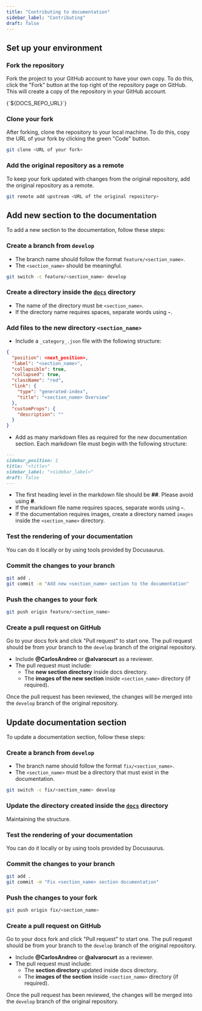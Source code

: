 ```yaml
---
title: "Contributing to documentation"
sidebar_label: "Contributing"
draft: false
---
```



## Set up your environment

### Fork the repository

Fork the project to your GitHub account to have your own copy. To do this, click the "Fork" button at the top right of the repository page on GitHub. This will create a copy of the repository in your GitHub account.

<CodeBlock>
  {`${DOCS_REPO_URL}`}
</CodeBlock>

### Clone your fork

After forking, clone the repository to your local machine. To do this, copy the URL of your fork by clicking the green "Code" button.

```bash
git clone <URL of your fork>
```

### Add the original repository as a remote

To keep your fork updated with changes from the original repository, add the original repository as a remote.

```bash
git remote add upstream <URL of the original repository>
```

## Add new section to the documentation

To add a new section to the documentation, follow these steps:

### Create a branch from `develop`

- The branch name should follow the format `feature/<section_name>`.
- The `<section_name>` should be meaningful.

```bash
git switch -c feature/<section_name> develop
```

### Create a directory inside the [`docs`](./docs/) directory

- The name of the directory must be `<section_name>`.
- If the directory name requires spaces, separate words using **-**.

### Add files to the new directory `<section_name>`

- Include a `_category_.json` file with the following structure:

```json title="<section_name>/_category_.json"
{
  "position": <next_position>,
  "label": "<section_name>",
  "collapsible": true,
  "collapsed": true,
  "className": "red",
  "link": {
    "type": "generated-index",
    "title": "<section_name> Overview"
  },
  "customProps": {
    "description": ""
  }
}
```

- Add as many markdown files as required for the new documentation section. Each markdown file must begin with the following structure:

```markdown title="<section_name>/<file_name>.mdx"
---
sidebar_position: 1
title: "<title>"
sidebar_label: "<sidebar_label>"
draft: false
---
```

- The first heading level in the markdown file should be **##**. Please avoid using **#**.
- If the markdown file name requires spaces, separate words using **-**.
- If the documentation requires images, create a directory named `images` inside the `<section_name>` directory.

### Test the rendering of your documentation

You can do it locally or by using <Link to={DOCUSAURUS_PLAYGROUND}>tools</Link> provided by Docusaurus.

### Commit the changes to your branch

```bash
git add .
git commit -m "Add new <section_name> section to the documentation"
```

### Push the changes to your fork

```bash
git push origin feature/<section_name>
```

### Create a pull request on GitHub

Go to your docs fork and click "Pull request" to start one. The pull request should be from your branch to the `develop` branch of the original repository.

- Include **@CarlosAndreo** or **@alvarocurt** as a reviewer.
- The pull request must include:
  - The **new section directory** inside docs directory.
  - The **images of the new section** inside `<section_name>` directory (if required).

Once the pull request has been reviewed, the changes will be merged into the `develop` branch of the original repository.

## Update documentation section

To update a documentation section, follow these steps:

### Create a branch from `develop`

- The branch name should follow the format `fix/<section_name>`.
- The `<section_name>` must be a directory that must exist in the documentation.

```bash
git switch -c fix/<section_name> develop
```

### Update the directory created inside the [`docs`](./docs/) directory

Maintaining the structure.

### Test the rendering of your documentation

You can do it locally or by using <Link to={DOCUSAURUS_PLAYGROUND}>tools</Link> provided by Docusaurus.

### Commit the changes to your branch

```bash
git add .
git commit -m "Fix <section_name> section documentation"
```

### Push the changes to your fork

```bash
git push origin fix/<section_name>
```

### Create a pull request on GitHub

Go to your docs fork and click "Pull request" to start one. The pull request should be from your branch to the `develop` branch of the original repository.

- Include **@CarlosAndreo** or **@alvarocurt** as a reviewer.
- The pull request must include:
  - The **section directory** updated inside docs directory.
  - The **images of the section** inside `<section_name>` directory (if required).

Once the pull request has been reviewed, the changes will be merged into the `develop` branch of the original repository.
